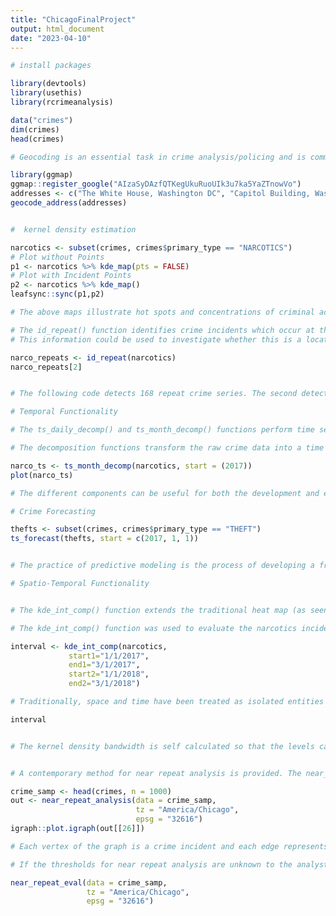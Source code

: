 ```yaml
---
title: "ChicagoFinalProject"
output: html_document
date: "2023-04-10"
---
```


```r
# install packages

library(devtools)
library(usethis)
library(rcrimeanalysis)


```

```r

data("crimes")
dim(crimes)
head(crimes)


```


```r

# Geocoding is an essential task in crime analysis/policing and is commonly needed since location data is collected upon report (call for service or statement/affidavit) as an address from the caller or person involved. Once the data is transformed into a geospatial coordinate (latitude, longitude), analysis can take place.


```



```r

library(ggmap)
ggmap::register_google("AIzaSyDAzfQTKegUkuRuoUIk3u7ka5YaZTnowVo")
addresses <- c("The White House, Washington DC", "Capitol Building, Washington DC")
geocode_address(addresses)



```








```r

#  kernel density estimation 

narcotics <- subset(crimes, crimes$primary_type == "NARCOTICS")
# Plot without Points
p1 <- narcotics %>% kde_map(pts = FALSE)
# Plot with Incident Points
p2 <- narcotics %>% kde_map()
leafsync::sync(p1,p2)


```

```r

# The above maps illustrate hot spots and concentrations of criminal activities by place. The pts parameter was included to facilitate the visualization of the data. The population of the pop-up boxes from the data is automated, given that the data is structured as is the example crimes data.

```



```r


# The id_repeat() function identifies crime incidents which occur at the same location. The identification of repeat crimes can be vital to the linkage of crime incidents and assessment of places. 
# This information could be used to investigate whether this is a location where the narcotics are being dealt, or if there is another rationale for these incidents.

narco_repeats <- id_repeat(narcotics)
narco_repeats[2]



```


```r

# The following code detects 168 repeat crime series. The second detected repeat series is printed which shows that 4 different possession incidents occurred on the same sidewalk throughout 2019. 

```




```r

# Temporal Functionality

# The ts_daily_decomp() and ts_month_decomp() functions perform time series decomposition of crime incident data collected over time for pattern detection. Each function is optimized for a certain frequency interval of data in the time series.

# The decomposition functions transform the raw crime data into a time series, perform locally weighted regression for smoothing, and plot the resultant decomposed components of the time series into identified seasonal, trend and irregular components.

narco_ts <- ts_month_decomp(narcotics, start = (2017))
plot(narco_ts)


```

```r

# The different components can be useful for both the development and evaluation of strategic action. For example, seasonality can be used for administrative planning through personnel and resource allocation. Changepoints in the trend component can be used to identify changes in the crime patterns. For example, if a policy change took place mid 2017, this change may have stimulated narcotics activity or have increased detection and closure rates of narcotics incidents.


```


```r

# Crime Forecasting

thefts <- subset(crimes, crimes$primary_type == "THEFT")
ts_forecast(thefts, start = c(2017, 1, 1))



```

```r

# The practice of predictive modeling is the process of developing a framework or model which enables the understanding and quantification of the prediction accuracy on future, yet-to-be-seen data. This can be useful in a forward-looking sense to gain an understanding of what future criminal activity could look like. The ts_forecast() function uses the crime data to predict the future crime trend and daily frequency with different confidence levels for the next 365 days.

```



```r
# Spatio-Temporal Functionality


# The kde_int_comp() function extends the traditional heat map (as seen with kde_map()) to perform a comparsion across time intervals. Combining the distribution of incidents with time intervals effectively visualizes the time series data in space, which can be very useful in identifying displacements in criminal activity.  

# The kde_int_comp() function was used to evaluate the narcotics incidents from the beginning of 2017 and 2018. Returned is a net difference raster and then 3 leaflet (Interval 1, Interval 2, Net Difference) widgets for detailed comparison.

interval <- kde_int_comp(narcotics,
             start1="1/1/2017", 
             end1="3/1/2017", 
             start2="1/1/2018", 
             end2="3/1/2018")

```

```r

# Traditionally, space and time have been treated as isolated entities in crime analysis. Combination of these data into a spatio-temporal crime analysis workflow can facilitate a more robust analysis because an incident occurs as an interaction between persons or objects within both space and time domains.


```


```r

interval



```



```r


# The kernel density bandwidth is self calculated so that the levels can be kept consistent. The net difference plot is in terms of levels from the above interval maps. Note the multiple plots are synced such that a translation on one image also occurs on the other images. The interval map headers populate based on the user specified intervals. Since the purpose of the function is to compare the general trend across intervals, there is no option which can specify the plotting of crime incidents as in the kde_map() function.



```











```r

# A contemporary method for near repeat analysis is provided. The near_repeat_analysis() function searches crime data for spatio-temporal clustering of crime. The function identifies patterns under specified thresholds (distance and time) and determines whether incident x is within this distance and time for all other incidents in the dataset. An adjacency matrix method is employed to link these incidents in igraph networks.


```




```r

crime_samp <- head(crimes, n = 1000)
out <- near_repeat_analysis(data = crime_samp, 
                            tz = "America/Chicago",
                            epsg = "32616")
igraph::plot.igraph(out[[26]])


```

```r

# Each vertex of the graph is a crime incident and each edge represents the linkage of these incidents within the specified spatial and temporal parameters. The linkage networks provide potential crime networks discovered under the near repeat premise for intelligence driven police investigation and intervention.


```



```r

# If the thresholds for near repeat analysis are unknown to the analyst, the near_repeat_eval() function recommends optimal parameters for an area through three dimensional modelling of the spatio-temporal clustering present in the data. The function returns a 2x2 table with the optimal distance and time threshold parameters. This function is computationally intensive, therefore, a progress bar is integrated for the user to track completion percentage.

```



```r

near_repeat_eval(data = crime_samp, 
                 tz = "America/Chicago",
                 epsg = "32616")



```




